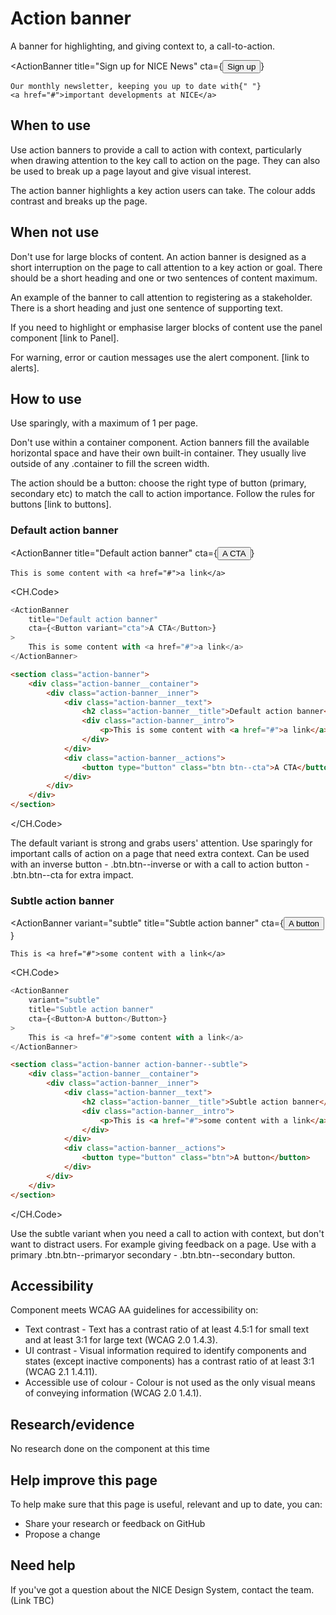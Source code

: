 
# Action banner

A banner for highlighting, and giving context to, a call-to-action.

<ActionBanner
	title="Sign up for NICE News"
	cta={<Button variant="cta">Sign up</Button>}
>
	Our monthly newsletter, keeping you up to date with{" "}
	<a href="#">important developments at NICE</a>
</ActionBanner>

## When to use

Use action banners to provide a call to action with context, particularly when drawing attention to the key call to action on the page. They can also be used to break up a page layout and give visual interest.

The action banner highlights a key action users can take. The colour adds contrast and breaks up the page.

## When not use

Don't use for large blocks of content. An action banner is designed as a short interruption on the page to call attention to a key action or goal. There should be a short heading and one or two sentences of content maximum.

An example of the banner to call attention to registering as a stakeholder. There is a short heading and just one sentence of supporting text.

If you need to highlight or emphasise larger blocks of content use the panel component [link to Panel].

For warning, error or caution messages use the alert component. [link to alerts].

## How to use

Use sparingly, with a maximum of 1 per page.

Don't use within a container component. Action banners fill the available horizontal space and have their own built-in container. They usually live outside of any .container to fill the screen width.

The action should be a button: choose the right type of button (primary, secondary etc) to match the call to action importance. Follow the rules for buttons [link to buttons].

### Default action banner

<ActionBanner
	title="Default action banner"
	cta={<Button variant="cta">A CTA</Button>}
>
	This is some content with <a href="#">a link</a>
</ActionBanner>

<CH.Code>
```js React
<ActionBanner
	title="Default action banner"
	cta={<Button variant="cta">A CTA</Button>}
>
	This is some content with <a href="#">a link</a>
</ActionBanner>
```
```html HTML
<section class="action-banner">
	<div class="action-banner__container">
		<div class="action-banner__inner">
			<div class="action-banner__text">
				<h2 class="action-banner__title">Default action banner</h2>
				<div class="action-banner__intro">
					<p>This is some content with <a href="#">a link</a></p>
				</div>
			</div>
			<div class="action-banner__actions">
				<button type="button" class="btn btn--cta">A CTA</button>
			</div>
		</div>
	</div>
</section>
```
</CH.Code>

The default variant is strong and grabs users' attention. Use sparingly for important calls of action on a page that need extra context. Can be used with an inverse button - .btn.btn--inverse or with a call to action button - .btn.btn--cta for extra impact.

### Subtle action banner

<ActionBanner
	variant="subtle"
	title="Subtle action banner"
	cta={<Button>A button</Button>}
>
	This is <a href="#">some content with a link</a>
</ActionBanner>

<CH.Code>
```js React
<ActionBanner
	variant="subtle"
	title="Subtle action banner"
	cta={<Button>A button</Button>}
>
	This is <a href="#">some content with a link</a>
</ActionBanner>
```
```html HTML
<section class="action-banner action-banner--subtle">
	<div class="action-banner__container">
		<div class="action-banner__inner">
			<div class="action-banner__text">
				<h2 class="action-banner__title">Subtle action banner</h2>
				<div class="action-banner__intro">
					<p>This is <a href="#">some content with a link</a></p>
				</div>
			</div>
			<div class="action-banner__actions">
				<button type="button" class="btn">A button</button>
			</div>
		</div>
	</div>
</section>
```
</CH.Code>

Use the subtle variant when you need a call to action with context, but don't want to distract users. For example giving feedback on a page. Use with a primary .btn.btn--primaryor secondary - .btn.btn--secondary button.

## Accessibility

Component meets WCAG AA guidelines for accessibility on:

- Text contrast - Text has a contrast ratio of at least 4.5:1 for small text and at least 3:1 for large text (WCAG 2.0 1.4.3).
- UI contrast - Visual information required to identify components and states (except inactive components) has a contrast ratio of at least 3:1 (WCAG 2.1 1.4.11).
- Accessible use of colour - Colour is not used as the only visual means of conveying information (WCAG 2.0 1.4.1).

## Research/evidence

No research done on the component at this time

## Help improve this page

To help make sure that this page is useful, relevant and up to date, you can:

- Share your research or feedback on GitHub
- Propose a change

## Need help

If you've got a question about the NICE Design System, contact the team. (Link TBC)

